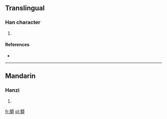 ==Translingual==

===Han character===
{{Han char|rn=75|rad=木|as=18|sn=22|four=|canj=木木月日戈 (DDBAI)}}

# {{defn|Han|sort=木18}}

====References====
* {{Han ref|kx=0563.231|hdz=80022.010|uh=6B0E|ud=27406}}

----

==Mandarin==

===Hanzi===
{{cmn-hanzi|pin=[[yù]] ([[yu4]])|wg=yü<sup>4</sup>}}

# {{defn|lang=cmn|sort=木18}}

[[fr:欎]]
[[pl:欎]]